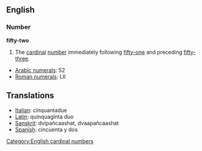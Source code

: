 == English ==
=== Number ===
'''fifty-two'''

#The [[cardinal]] [[number]] immediately following [[fifty-one]] and preceding [[fifty-three]].

*[[w:Arabic Numerals|Arabic numerals]]: 52
*[[w:Roman numerals|Roman numerals]]: LII
 
==Translations==
*[[Italian]]: cinquantadue
*[[Latin]]: quinquaginta duo
*[[Sanskrit]]: dvipañcaashat, dvaapañcaashat
*[[Spanish]]: cincuenta y dos

[[Category:English cardinal numbers]]